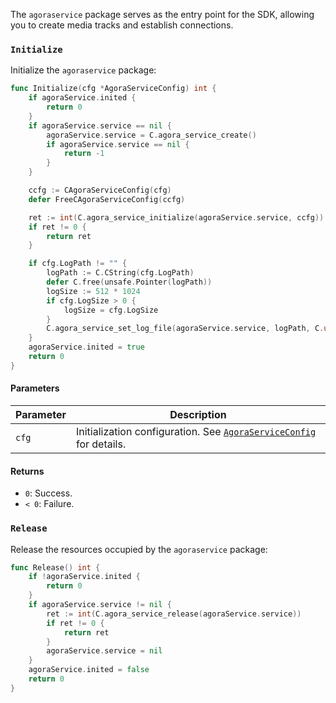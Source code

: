 The `agoraservice` package serves as the entry point for the SDK, allowing you to create media tracks and establish connections.

### `Initialize`

Initialize the `agoraservice` package:

```go
func Initialize(cfg *AgoraServiceConfig) int {
    if agoraService.inited {
        return 0
    }
    if agoraService.service == nil {
        agoraService.service = C.agora_service_create()
        if agoraService.service == nil {
            return -1
        }
    }

    ccfg := CAgoraServiceConfig(cfg)
    defer FreeCAgoraServiceConfig(ccfg)

    ret := int(C.agora_service_initialize(agoraService.service, ccfg))
    if ret != 0 {
        return ret
    }

    if cfg.LogPath != "" {
        logPath := C.CString(cfg.LogPath)
        defer C.free(unsafe.Pointer(logPath))
        logSize := 512 * 1024
        if cfg.LogSize > 0 {
            logSize = cfg.LogSize
        }
        C.agora_service_set_log_file(agoraService.service, logPath, C.uint(logSize))
    }
    agoraService.inited = true
    return 0
}
```

#### Parameters

| Parameter | Description                                                                 |
|-----------|-----------------------------------------------------------------------------|
| `cfg`     | Initialization configuration. See [`AgoraServiceConfig`](todo) for details. |

#### Returns

- `0`: Success.
- `< 0`: Failure.

### `Release`

Release the resources occupied by the `agoraservice` package:

```go
func Release() int {
    if !agoraService.inited {
        return 0
    }
    if agoraService.service != nil {
        ret := int(C.agora_service_release(agoraService.service))
        if ret != 0 {
            return ret
        }
        agoraService.service = nil
    }
    agoraService.inited = false
    return 0
}
```
